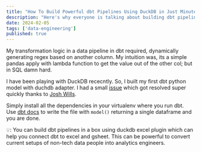 ```yaml
---
title: "How To Build Powerful dbt Pipelines Using DuckDB in Just Minutes"
description: "Here's why everyone is talking about building dbt pipelines with DuckDB for streamlined data workflows..."
date: 2024-02-05
tags: ['data-engineering']
published: true
---
```


My transformation logic in a data pipeline in dbt required, dynamically generating regex based on another column. My intuition was, its a simple pandas apply with lambda function to get the value out of the other col; but in SQL damn hard.

I have been playing with DuckDB rececntly. So, I built my first dbt python model with duchdb adapter. I had a small [issue](https://github.com/duckdb/dbt-duckdb/issues/330) which got resolved super quickly thanks to [Josh Wills](https://twitter.com/josh_wills).

Simply install all the dependencies in your virtualenv where you run dbt. Use [dbt docs](https://docs.getdbt.com/docs/build/python-models) to write the file with `model()` returning a single dataframe and you are done.

💡: You can build dbt pipelines in a box using duckdb excel plugin which can help you connect dbt to excel and gsheet. This can be powerful to convert current setups of non-tech data people into analytics engineers.
